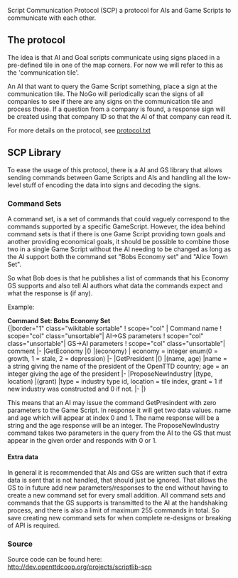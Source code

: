 Script Communication Protocol (SCP) a protocol for AIs and Game Scripts to communicate with each other. 

== The protocol ==
The idea is that AI and Goal scripts communicate using signs placed in a pre-defined tile in one of the map corners. For now we will refer to this as the 'communication tile'. 

An AI that want to query the Game Script something, place a sign at the communication tile. The NoGo will periodically scan the signs of all companies to see if there are any signs on the communication tile and process those. If a question from a company is found, a response sign will be created using that company ID so that the AI of that company can read it.

For more details on the protocol, see [http://dev.openttdcoop.org/projects/scriptlib-scp/repository/entry/protocol.txt protocol.txt]

== SCP Library ==
To ease the usage of this protocol, there is a AI and GS library that allows sending commands between Game Scripts and AIs and handling all the low-level stuff of encoding the data into signs and decoding the signs.

=== Command Sets ===
A command set, is a set of commands that could vaguely correspond to the commands supported by a specific GameScript. However, the idea behind command sets is that if there is one Game Script providing town goals and another providing economical goals, it should be possible to combine those two in a single Game Script without the AI needing to be changed as long as the AI support both the command set "Bobs Economy set" and "Alice Town Set".

So what Bob does is that he publishes a list of commands that his Economy GS supports and also tell AI authors what data the commands expect and what the response is (if any).

Example:

'''Command Set: Bobs Economy Set'''<br/>
{|border="1"  class="wikitable sortable"
! scope="col" | Command name
! scope="col" class="unsortable"| AI->GS parameters
! scope="col" class="unsortable"| GS->AI parameters
! scope="col" class="unsortable"| comment
|-
|GetEconomy
|()
|(economy)
| economy = integer enum(0 = growth, 1 = stale, 2 = depression)
|-
|GetPresident
|()
|(name, age)
|name = a string giving the name of the president of the OpenTTD country; age = an integer giving the age of the president
|-
|ProposeNewIndustry
|(type, location)
|(grant)
|type = industry type id, location = tile index, grant = 1 if new industry was constructed and 0 if not.
|-
|}

This means that an AI may issue the command GetPresindent with zero parameters to the Game Script. In response it will get two data values. name and age which will appear at index 0 and 1. The name response will be a string and the age response will be an integer. The ProposeNewIndustry command takes two parameters in the query from the AI to the GS that must appear in the given order and responds with 0 or 1. 

==== Extra data ====
In general it is recommended that AIs and GSs are written such that if extra data is sent that is not handled, that should just be ignored. That allows the GS to in future add new parameters/responses to the end without having to create a new command set for every small addition. All command sets and commands that the GS supports is transmitted to the AI at the handshaking process, and there is also a limit of maximum 255 commands in total. So save creating new command sets for when complete re-designs or breaking of API is required.

=== Source ===
Source code can be found here: http://dev.openttdcoop.org/projects/scriptlib-scp